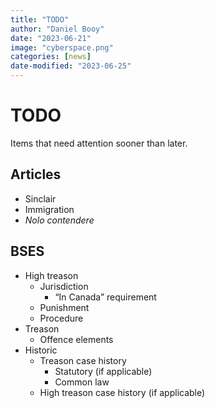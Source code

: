 ```yaml
---
title: "TODO"
author: "Daniel Booy"
date: "2023-06-21"
image: "cyberspace.png"
categories: [news]
date-modified: "2023-06-25"
---
```


# TODO

Items that need attention sooner than later.

## Articles

* Sinclair
* Immigration
* _Nolo contendere_

## BSES

* High treason
    * Jurisdiction
        * "In Canada" requirement
    * Punishment
    * Procedure
* Treason
    * Offence elements
* Historic
    * Treason case history
        * Statutory (if applicable)
        * Common law
    * High treason case history (if applicable)
